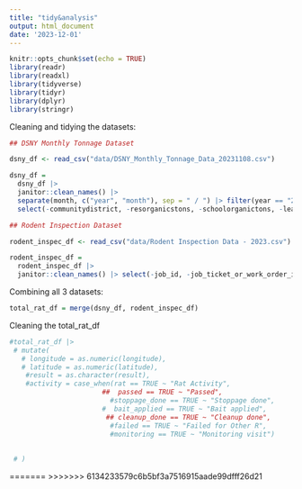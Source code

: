 ```yaml
---
title: "tidy&analysis"
output: html_document
date: '2023-12-01'
---
```


```r
knitr::opts_chunk$set(echo = TRUE)
library(readr)
library(readxl)
library(tidyverse)
library(tidyr)
library(dplyr)
library(stringr)
```

Cleaning and tidying the datasets: 

```r
## DSNY Monthly Tonnage Dataset 

dsny_df <- read_csv("data/DSNY_Monthly_Tonnage_Data_20231108.csv") 

dsny_df = 
  dsny_df |> 
  janitor::clean_names() |> 
  separate(month, c("year", "month"), sep = " / ") |> filter(year == "2023") |> 
  select(-communitydistrict, -resorganicstons, -schoolorganictons, -leavesorganictons, -xmastreetons)
```

```r
## Rodent Inspection Dataset 

rodent_inspec_df <- read_csv("data/Rodent Inspection Data - 2023.csv")

rodent_inspec_df = 
  rodent_inspec_df |> 
  janitor::clean_names() |> select(-job_id, -job_ticket_or_work_order_id, -job_progress, -bbl, -house_number, -street_name, -block, -lot, -approved_date, -location, -community_board, -council_district, -census_tract, -bin, -nta)
```

Combining all 3 datasets: 

```r
total_rat_df = merge(dsny_df, rodent_inspec_df)
```

Cleaning the total_rat_df

```r
#total_rat_df |> 
 # mutate(
   # longitude = as.numeric(longitude),
   # latitude = as.numeric(latitude),
    #result = as.character(result),
    #activity = case_when(rat == TRUE ~ "Rat Activity",
                       ##  passed == TRUE ~ "Passed",
                         #stoppage_done == TRUE ~ "Stoppage done",
                       #  bait_applied == TRUE ~ "Bait applied",
                        ## cleanup_done == TRUE ~ "Cleanup done", 
                         #failed == TRUE ~ "Failed for Other R",
                         #monitoring == TRUE ~ "Monitoring visit")
    
                         
 # )

```

=======
>>>>>>> 6134233579c6b5bf3a7516915aade99dfff26d21
